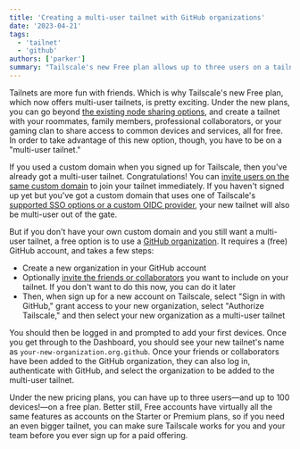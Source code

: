 ```yaml
---
title: 'Creating a multi-user tailnet with GitHub organizations'
date: '2023-04-21'
tags:
  - 'tailnet'
  - 'github'
authors: ['parker']
summary: "Tailscale's new Free plan allows up to three users on a tailnet. Here's how you can use GitHub organizations to make that happen."
---
```


Tailnets are more fun with friends. Which is why Tailscale's new Free plan, which now offers multi-user tailnets, is pretty exciting. Under the new plans, you can go beyond [the existing node sharing options](https://tailscale.com/kb/1084/sharing/), and create a tailnet with your roommates, family members, professional collaborators, or your gaming clan to share access to common devices and services, all for free. In order to take advantage of this new option, though, you have to be on a "multi-user tailnet."

If you used a custom domain when you signed up for Tailscale, then you've already got a multi-user tailnet. Congratulations! You can [invite users on the same custom domain](https://tailscale.com/kb/1064/invite-team-members/) to join your tailnet immediately. If you haven't signed up yet but you've got a custom domain that uses one of Tailscale's [supported SSO options or a custom OIDC provider](https://tailscale.com/kb/1013/sso-providers/), your new tailnet will also be multi-user out of the gate.

But if you don't have your own custom domain and you still want a multi-user tailnet, a free option is to use a [GitHub organization](https://docs.github.com/en/organizations/collaborating-with-groups-in-organizations/about-organizations). It requires a (free) GitHub account, and takes a few steps:

- Create a new organization in your GitHub account
- Optionally [invite the friends or collaborators](https://docs.github.com/en/organizations/managing-membership-in-your-organization/inviting-users-to-join-your-organization) you want to include on your tailnet. If you don't want to do this now, you can do it later
- Then, when sign up for a new account on Tailscale, select "Sign in with GitHub," grant access to your new organization, select "Authorize Tailscale," and then select your new organization as a multi-user tailnet

You should then be logged in and prompted to add your first devices. Once you get through to the Dashboard, you should see your new tailnet's name as `your-new-organization.org.github`. Once your friends or collaborators have been added to the GitHub organization, they can also log in, authenticate with GitHub, and select the organization to be added to the multi-user tailnet.

Under the new pricing plans, you can have up to three users—and up to 100 devices!—on a free plan. Better still, Free accounts have virtually all the same features as accounts on the Starter or Premium plans, so if you need an even bigger tailnet, you can make sure Tailscale works for you and your team before you ever sign up for a paid offering.
